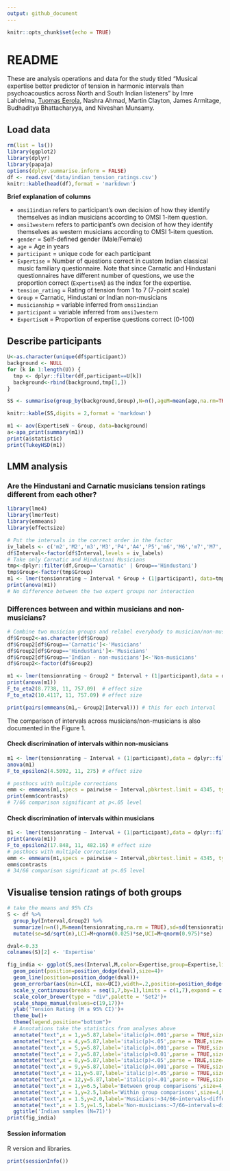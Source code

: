 ```yaml
---
output: github_document
---
```


```r
knitr::opts_chunk$set(echo = TRUE)
```

# README

These are analysis operations and data for the study titled "Musical expertise better predictor of tension in harmonic intervals than psychoacoustics across North and South Indian listeners" by Imre Lahdelma, [Tuomas Eerola](https://tuomaseerola.github.io/), Nashra Ahmad, Martin Clayton, James Armitage, Budhaditya Bhattacharyya, and Niveshan Munsamy.

## Load data

```r
rm(list = ls())
library(ggplot2)
library(dplyr)
library(papaja)
options(dplyr.summarise.inform = FALSE)
df <- read.csv('data/indian_tension_ratings.csv')
knitr::kable(head(df),format = 'markdown')
```

**Brief explanation of columns**

* `omsi1indian` refers to participant's own decision of how they identify themselves as indian musicians according to OMSI 1-item question.
* `omsi1western` refers to participant's own decision of how they identify themselves as western musicians according to OMSI 1-item question.
* `gender` = Self-defined gender (Male/Female)
* `age` = Age in years
* `participant` = unique code for each participant
* `Expertise` = Number of questions correct in custom Indian classical music familiary questionnaire. Note that since Carnatic and Hindustani questionnaires have different number of questions, we use the proportion correct (`ExpertiseN`) as the index for the expertise.
* `tension_rating` = Rating of tension from 1 to 7 (7-point scale)
* `Group` = Carnatic, Hindustani or Indian non-musicians
* `musicianship` = variable inferred from `omsi1indian`
* `participant` = variable inferred from `omsi1western`
* `ExpertiseN` = Proportion of expertise questions correct (0-100)


## Describe participants

```r
U<-as.character(unique(df$participant))
background <- NULL
for (k in 1:length(U)) {
  tmp <- dplyr::filter(df,participant==U[k])
  background<-rbind(background,tmp[1,])
}

SS <- summarise(group_by(background,Group),N=n(),ageM=mean(age,na.rm=TRUE),ageSE=sd(age,na.rm=TRUE)/sqrt(n()),expertiseM=mean(ExpertiseN,na.rm=TRUE),expertiseSE=sd(ExpertiseN,na.rm=TRUE)/sqrt(n()),female=sum(gender=='Female')/n()*100)

knitr::kable(SS,digits = 2,format = 'markdown')

m1 <- aov(ExpertiseN ~ Group, data=background)
a<-apa_print(summary(m1))
print(a$statistic)
print(TukeyHSD(m1))
```

## LMM analysis

### Are the Hindustani and Carnatic musicians tension ratings different from each other?

```r
library(lme4)
library(lmerTest)
library(emmeans)
library(effectsize)

# Put the intervals in the correct order in the factor
iv_labels <- c('m2','M2','m3','M3','P4','A4','P5','m6','M6','m7','M7','P8')
df$Interval<-factor(df$Interval,levels = iv_labels)
# Take only Carnatic and Hindustani Musicians
tmp<-dplyr::filter(df,Group=='Carnatic' | Group=='Hindustani')
tmp$Group<-factor(tmp$Group)
m1 <- lmer(tensionrating ~ Interval * Group + (1|participant), data=tmp)
print(anova(m1))
# No difference between the two expert groups nor interaction
```

### Differences between and within musicians and non-musicians?

```r
# Combine two musician groups and relabel everybody to musician/non-musician
df$Group2<-as.character(df$Group)
df$Group2[df$Group=='Carnatic']<-'Musicians'
df$Group2[df$Group=='Hindustani']<-'Musicians'
df$Group2[df$Group=='Indian - non-musicians']<-'Non-musicians'
df$Group2<-factor(df$Group2)

m1 <- lmer(tensionrating ~ Group2 * Interval + (1|participant),data = df)
print(anova(m1))
F_to_eta2(8.7738, 11, 757.09)  # effect size
F_to_eta2(10.4117, 11, 757.09) # effect size

print(pairs(emmeans(m1,~ Group2|Interval))) # this for each interval
```

The comparison of intervals across musicians/non-musicians is also documented in the Figure 1.

#### Check discrimination of intervals within non-musicians

```r
m1 <- lmer(tensionrating ~ Interval + (1|participant),data = dplyr::filter(df,Group2=='Non-musicians'))
anova(m1)
F_to_epsilon2(4.5092, 11, 275) # effect size

# posthocs with multiple corrections
emm <- emmeans(m1,specs = pairwise ~ Interval,pbkrtest.limit = 4345, type = "response")
print(emm$contrasts)
# 7/66 comparison significant at p<.05 level
```

#### Check discrimination of intervals within musicians

```r
m1 <- lmer(tensionrating ~ Interval + (1|participant),data = dplyr::filter(df,Group2=='Musicians'))
print(anova(m1))
F_to_epsilon2(17.848, 11, 482.16) # effect size
# posthocs with multiple corrections
emm <- emmeans(m1,specs = pairwise ~ Interval,pbkrtest.limit = 4345, type = "response")
emm$contrasts
# 34/66 comparison significant at p<.05 level
```

## Visualise tension ratings of both groups

```r
# take the means and 95% CIs
S <- df %>%
  group_by(Interval,Group2) %>%
  summarize(n=n(),M=mean(tensionrating,na.rm = TRUE),sd=sd(tensionrating,na.rm = TRUE)) %>%
  mutate(se=sd/sqrt(n),LCI=M+qnorm(0.025)*se,UCI=M+qnorm(0.975)*se)

dval<-0.33
colnames(S)[2] <- 'Expertise'

fig_india <- ggplot(S,aes(Interval,M,color=Expertise,group=Expertise,linestyle=Expertise,shape=Expertise))+
  geom_point(position=position_dodge(dval),size=4)+
  geom_line(position=position_dodge(dval))+
  geom_errorbar(aes(min=LCI, max=UCI),width=.2,position=position_dodge(dval)) +
  scale_y_continuous(breaks = seq(1,7,by=1),limits = c(1,7),expand = c(0.005,0.005))+
  scale_color_brewer(type = "div",palette = 'Set2')+
  scale_shape_manual(values=c(19,17))+  
  ylab('Tension Rating (M ± 95% CI)')+
  theme_bw()+
  theme(legend.position="bottom")+
  # Annotations take the statistics from analyses above
  annotate("text",x = 1,y=5.87,label='italic(p)<.001',parse = TRUE,size=3)+
  annotate("text",x = 4,y=5.87,label='italic(p)<.05',parse = TRUE,size=3)+
  annotate("text",x = 5,y=5.87,label='italic(p)<.001',parse = TRUE,size=3)+
  annotate("text",x = 7,y=5.87,label='italic(p)<0.01',parse = TRUE,size=3)+
  annotate("text",x = 8,y=5.87,label='italic(p)<.05',parse = TRUE,size=3)+
  annotate("text",x = 9,y=5.87,label='italic(p)<.001',parse = TRUE,size=3)+
  annotate("text",x = 11,y=5.87,label='italic(p)<.05',parse = TRUE,size=3)+
  annotate("text",x = 12,y=5.87,label='italic(p)<.01',parse = TRUE,size=3)+
  annotate("text",x = 1,y=6.5,label='Between group comparisons',size=4,hjust=0)+
  annotate("text",x = 1,y=2.5,label='Within group comparisons',size=4,hjust=0)+
  annotate("text",x = 1.5,y=2.0,label='Musicians:~34/66~intervals~differ~at~italic(p)<.05',color=RColorBrewer::brewer.pal(3, 'Set2')[1],size=3,hjust=0,parse=TRUE)+
  annotate("text",x = 1.5,y=1.5,label='Non-musicians:~7/66~intervals~differ~at~italic(p)<.05',color=RColorBrewer::brewer.pal(3, 'Set2')[2],size=3,hjust=0,parse=TRUE)+
  ggtitle('Indian samples (N=71)')
print(fig_india)
```

#### Session information

R version and libraries.

```r
print(sessionInfo())
```
